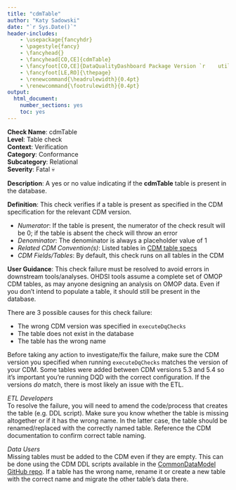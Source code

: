 ```yaml
---
title: "cdmTable"
author: "Katy Sadowski"
date: "`r Sys.Date()`"
header-includes:
    - \usepackage{fancyhdr}
    - \pagestyle{fancy}
    - \fancyhead{}
    - \fancyhead[CO,CE]{cdmTable}
    - \fancyfoot[CO,CE]{DataQualityDashboard Package Version `r    utils::packageVersion("DataQualityDashboard")`}
    - \fancyfoot[LE,RO]{\thepage}
    - \renewcommand{\headrulewidth}{0.4pt}
    - \renewcommand{\footrulewidth}{0.4pt}
output:
  html_document:
    number_sections: yes
    toc: yes
---
```


**Check Name**: cdmTable
<br>**Level**: Table check
<br>**Context**: Verification
<br>**Category**: Conformance
<br>**Subcategory**: Relational
<br>**Severity**: Fatal &#x1F480;

**Description**: A yes or no value indicating if the **cdmTable** table is present in the database.

**Definition**: This check verifies if a table is present as specified in the CDM specification for the relevant CDM version. 

- *Numerator*: If the table is present, the numerator of the check result will be 0; if the table is absent the check will throw an error
- *Denominator*: The denominator is always a placeholder value of 1
- *Related CDM Convention(s)*: Listed tables in [CDM table specs](https://ohdsi.github.io/CommonDataModel/index.html)
- *CDM Fields/Tables*: By default, this check runs on all tables in the CDM

**User Guidance**: This check failure must be resolved to avoid errors in downstream tools/analyses.  OHDSI tools assume a complete set of OMOP CDM tables, as may anyone designing an analysis on OMOP data.  Even if you don’t intend to populate a table, it should still be present in the database.

There are 3 possible causes for this check failure: 

- The wrong CDM version was specified in `executeDqChecks` 
- The table does not exist in the database 
- The table has the wrong name 

Before taking any action to investigate/fix the failure, make sure the CDM version you specified when running `executeDqChecks` matches the version of your CDM. Some tables were added between CDM versions 5.3 and 5.4 so it’s important you’re running DQD with the correct configuration. If the versions *do* match, there is most likely an issue with the ETL. 

*ETL Developers*\
To resolve the failure, you will need to amend the code/process that creates the table (e.g. DDL script). Make sure you know whether the table is missing altogether or if it has the wrong name.  In the latter case, the table should be renamed/replaced with the correctly named table. Reference the CDM documentation to confirm correct table naming. 

*Data Users*\
Missing tables must be added to the CDM even if they are empty. This can be done using the CDM DDL scripts available in the [CommonDataModel GitHub repo](https://github.com/OHDSI/CommonDataModel). If a table has the wrong name, rename it or create a new table with the correct name and migrate the other table's data there.
